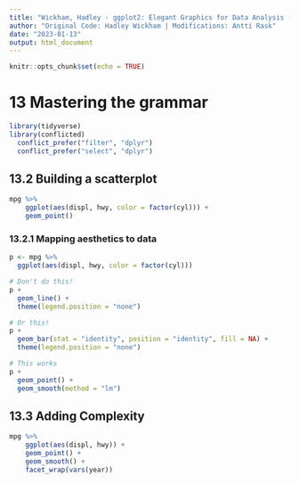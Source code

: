 ```yaml
---
title: "Wickham, Hadley - ggplot2: Elegant Graphics for Data Analysis (3rd ed.), Chapter 13 - Mastering the grammar"
author: "Original Code: Hadley Wickham | Modifications: Antti Rask"
date: "2023-01-13"
output: html_document
---
```


```r
knitr::opts_chunk$set(echo = TRUE)
```

# 13 Mastering the grammar

```r
library(tidyverse)
library(conflicted)
  conflict_prefer("filter", "dplyr")
  conflict_prefer("select", "dplyr")
```

## 13.2 Building a scatterplot

```r
mpg %>%
    ggplot(aes(displ, hwy, color = factor(cyl))) +
    geom_point()
```

### 13.2.1 Mapping aesthetics to data

```r
p <- mpg %>%
  ggplot(aes(displ, hwy, color = factor(cyl)))

# Don't do this!
p +
  geom_line() + 
  theme(legend.position = "none")

# Or this!
p +
  geom_bar(stat = "identity", position = "identity", fill = NA) + 
  theme(legend.position = "none")

# This works
p +
  geom_point() + 
  geom_smooth(method = "lm")
```

## 13.3 Adding Complexity

```r
mpg %>%
    ggplot(aes(displ, hwy)) + 
    geom_point() +
    geom_smooth() + 
    facet_wrap(vars(year))
```